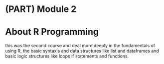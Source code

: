 #  (PART) Module 2 {-} 

# About R Programming {#module2}
this was the second course and deal more deeply in the fundamentals of using R, the basic syntaxis and data structures like list and dataframes and basic logic structures like loops if statements and functions.
